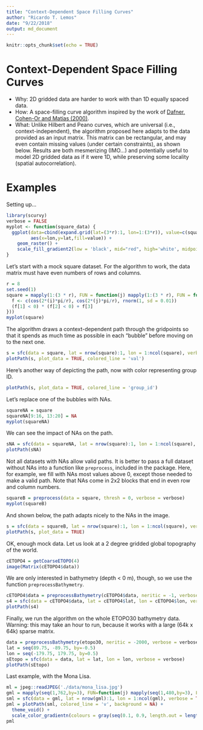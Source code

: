 ```yaml
---
title: "Context-Dependent Space Filling Curves"
author: "Ricardo T. Lemos"
date: "9/22/2018"
output: md_document
---
```

 
```r
knitr::opts_chunk$set(echo = TRUE)
```

# Context-Dependent Space Filling Curves

- Why: 2D gridded data are harder to work with than 1D equally spaced data.
- How: A space-filling curve algorithm inspired by the work of [Dafner, Cohen-Or and Matias (2000)](http://theory.stanford.edu/~matias/papers/eg2000.pdf).
- What: Unlike Hilbert and Peano curves, which are universal (i.e., context-independent),
the algorithm proposed here adapts to the data provided as an input matrix. This matrix
can be rectangular, and may even contain missing values (under certain constraints), as
shown below. Results are both mesmerizing (IMO...) and potentially useful to model 2D
gridded data as if it were 1D, while preserving some locality (spatial autocorrelation).

# Examples

Setting up...

```r
library(scurvy)
verbose = FALSE
myplot <- function(square_data) {
  ggplot(data=cbind(expand.grid(lat=(3*r):1, lon=1:(3*r)), value=c(square_data)), 
         aes(x=lon,y=lat,fill=value)) + 
    geom_raster() + 
    scale_fill_gradient2(low = 'black', mid="red", high='white', midpoint = 0.5)
}
```

Let's start with a mock square dataset. 
For the algorithm to work, the data matrix must have even numbers of rows and columns.

```r
r = 8
set.seed(1)
square = mapply(1:(3 * r), FUN = function(j) mapply(1:(3 * r), FUN = function(i) {
  f <- c(cos(2*(i)*pi/r), cos(2*(j)*pi/r), rnorm(1, sd = 0.01))
  (f[1] < 0) * (f[2] < 0) + f[3]
}))
myplot(square)
```

The algorithm draws a context-dependent path through the gridpoints so that it spends as much time as possible in each "bubble" before moving on to the next one.

```r
s = sfc(data = square, lat = nrow(square):1, lon = 1:ncol(square), verbose = verbose)
plotPath(s, plot_data = TRUE, colored_line = 'val')
```
Here's another way of depicting the path, now with color representing group ID.
```r
plotPath(s, plot_data = TRUE, colored_line = 'group_id')
```
Let's replace one of the bubbles with NAs.

```r
squareNA = square
squareNA[9:16, 13:20] = NA
myplot(squareNA)
```

We can see the impact of NAs on the path.

```r
sNA = sfc(data = squareNA, lat = nrow(square):1, lon = 1:ncol(square), verbose = verbose)
plotPath(sNA)
```

Not all datasets with NAs allow valid paths. It is better to pass a full dataset without NAs into
a function like `preprocess`, included in the package. 
Here, for example, we fill with NAs most values above 0, except those
needed to make a valid path. Note that NAs come in 2x2 blocks that end in even row and column numbers.

```r
squareB = preprocess(data = square, thresh = 0, verbose = verbose)
myplot(squareB)
```

And shown below, the path adapts nicely to the NAs in the image.

```r
s = sfc(data = squareB, lat = nrow(square):1, lon = 1:ncol(square), verbose = verbose)
plotPath(s, plot_data = TRUE)
```

OK, enough mock data. Let us look at a 2 degree gridded global topography of the world. 

```r
cETOPO4 = getCoarseETOPO(4)
image(Matrix(cETOPO4$data))
```

We are only interested in bathymetry (depth < 0 m), though, so we use the function `preprocessBathymetry`.

```r
cETOPO4$data = preprocessBathymetry(cETOPO4$data, neritic = -1, verbose = verbose)
s4 = sfc(data = cETOPO4$data, lat = cETOPO4$lat, lon = cETOPO4$lon, verbose = verbose)
plotPath(s4)
```

Finally, we run the algorithm on the whole ETOPO30 bathymetry data. 
Warning: this may take an hour to run, because it works with a large (64k x 64k) sparse matrix.

```r
data = preprocessBathymetry(etopo30, neritic = -2000, verbose = verbose)
lat = seq(89.75, -89.75, by=-0.5)
lon = seq(-179.75, 179.75, by=0.5)
sEtopo = sfc(data = data, lat = lat, lon = lon, verbose = verbose)
plotPath(sEtopo)
```

Last example, with the Mona Lisa.
```r
ml = jpeg::readJPEG('./data/mona_lisa.jpg')
gml = mapply(seq(1,762,by=3), FUN=function(j) mapply(seq(1,480,by=3), FUN=function(i) mean(ml[i,j,])))
sml = sfc(data = gml, lat = nrow(gml):1, lon = 1:ncol(gml), verbose = TRUE)
pml = plotPath(sml, colored_line = 'v', background = NA) + 
  theme_void() + 
  scale_color_gradientn(colours = gray(seq(0.1, 0.9, length.out = length(unique(sml$group$value)))))
pml
```

